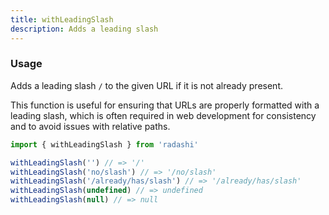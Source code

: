 ```yaml
---
title: withLeadingSlash
description: Adds a leading slash
---
```


### Usage

Adds a leading slash `/` to the given URL if it is not already present.

This function is useful for ensuring that URLs are properly formatted
with a leading slash, which is often required in web development for
consistency and to avoid issues with relative paths.

```ts
import { withLeadingSlash } from 'radashi'

withLeadingSlash('') // => '/'
withLeadingSlash('no/slash') // => '/no/slash'
withLeadingSlash('/already/has/slash') // => '/already/has/slash'
withLeadingSlash(undefined) // => undefined
withLeadingSlash(null) // => null
```
